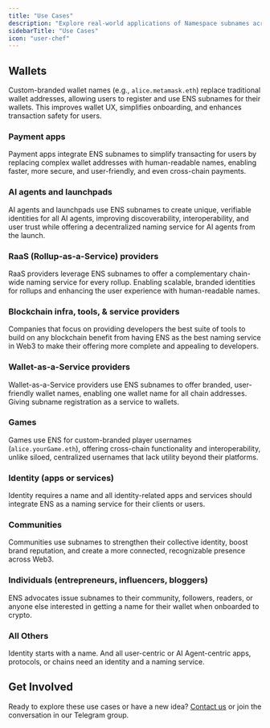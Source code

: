```yaml
---
title: "Use Cases"
description: "Explore real-world applications of Namespace subnames across wallets, payment apps, AI agents, games, communities, and more."
sidebarTitle: "Use Cases"
icon: "user-chef"
---
```


## Wallets

Custom-branded wallet names (e.g., `alice.metamask.eth`) replace traditional wallet addresses, allowing users to register and use ENS subnames for their wallets. This improves wallet UX, simplifies onboarding, and enhances transaction safety for users.

### Payment apps

Payment apps integrate ENS subnames to simplify transacting for users by replacing complex wallet addresses with human-readable names, enabling faster, more secure, and user-friendly, and even cross-chain payments.

### AI agents and launchpads

AI agents and launchpads use ENS subnames to create unique, verifiable identities for all AI agents, improving discoverability, interoperability, and user trust while offering a decentralized naming service for AI agents from the launch.

### RaaS (Rollup-as-a-Service) providers

RaaS providers leverage ENS subnames to offer a complementary chain-wide naming service for every rollup. Enabling scalable, branded identities for rollups and enhancing the user experience with human-readable names.

### Blockchain infra, tools, & service providers

Companies that focus on providing developers the best suite of tools to build on any blockchain benefit from having ENS as the best naming service in Web3 to make their offering more complete and appealing to developers.

### Wallet-as-a-Service providers

Wallet-as-a-Service providers use ENS subnames to offer branded, user-friendly wallet names, enabling one wallet name for all chain addresses. Giving subname registration as a service to wallets.

### Games

Games use ENS for custom-branded player usernames (`alice.yourGame.eth`), offering cross-chain functionality and interoperability, unlike siloed, centralized usernames that lack utility beyond their platforms.

### Identity (apps or services)

Identity requires a name and all identity-related apps and services should integrate ENS as a naming service for their clients or users.

### Communities

Communities use subnames to strengthen their collective identity, boost brand reputation, and create a more connected, recognizable presence across Web3.

### Individuals (entrepreneurs, influencers, bloggers)

ENS advocates issue subnames to their community, followers, readers, or anyone else interested in getting a name for their wallet when onboarded to crypto.

### All Others

Identity starts with a name. And all user-centric or AI Agent-centric apps, protocols, or chains need an identity and a naming service.

## Get Involved

Ready to explore these use cases or have a new idea? [Contact us](mailto:hello@namespace.ninja) or join the conversation in our Telegram group.
